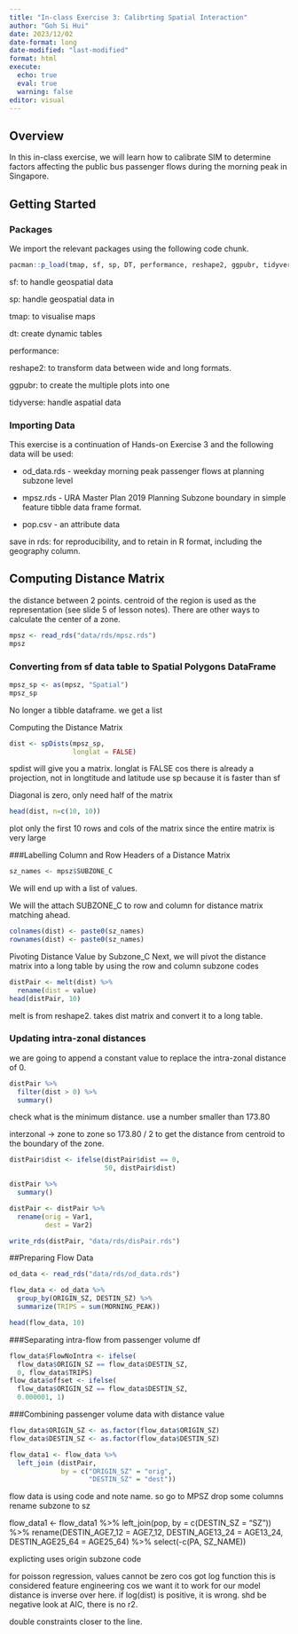 ```yaml
---
title: "In-class Exercise 3: Calibrting Spatial Interaction"
author: "Goh Si Hui"
date: 2023/12/02
date-format: long
date-modified: "last-modified"
format: html 
execute: 
  echo: true
  eval: true
  warning: false
editor: visual 
---
```


## Overview

In this in-class exercise, we will learn how to calibrate SIM to determine factors affecting the public bus passenger flows during the morning peak in Singapore.

## Getting Started

### Packages

We import the relevant packages using the following code chunk.

```r
pacman::p_load(tmap, sf, sp, DT, performance, reshape2, ggpubr, tidyverse) 
```

sf: to handle geospatial data

sp: handle geospatial data in

tmap: to visualise maps

dt: create dynamic tables

performance:

reshape2: to transform data between wide and long formats.

ggpubr: to create the multiple plots into one

tidyverse: handle aspatial data

### Importing Data

This exercise is a continuation of Hands-on Exercise 3 and the following data will be used:

-   od_data.rds - weekday morning peak passenger flows at planning subzone level

-   mpsz.rds - URA Master Plan 2019 Planning Subzone boundary in simple feature tibble data frame format.

-   pop.csv - an attribute data

save in rds: for reproducibility, and to retain in R format, including the geography column.

## Computing Distance Matrix

the distance between 2 points. centroid of the region is used as the representation (see slide 5 of lesson notes). There are other ways to calculate the center of a zone.

```r
mpsz <- read_rds("data/rds/mpsz.rds")
mpsz
```

### Converting from sf data table to Spatial Polygons DataFrame 

```r
mpsz_sp <- as(mpsz, "Spatial")
mpsz_sp
```

No longer a tibble dataframe. we get a list

Computing the Distance Matrix

```r
dist <- spDists(mpsz_sp, 
                longlat = FALSE)

```
spdist will give you a matrix.
longlat is FALSE cos there is already a projection, not in longtitude and latitude 
use sp because it is faster than sf 

Diagonal is zero, only need half of the matrix


```r
head(dist, n=c(10, 10))
```
plot only the first 10 rows and cols of the matrix since the entire matrix is very large


###Labelling Column and Row Headers of a Distance Matrix

```r
sz_names <- mpsz$SUBZONE_C
```
We will end up with a list of values. 

We will the attach SUBZONE_C to row and column for distance matrix matching ahead.

```r
colnames(dist) <- paste0(sz_names)
rownames(dist) <- paste0(sz_names)
```

Pivoting Distance Value by Subzone_C
Next, we will pivot the distance matrix into a long table by using the row and column subzone codes

```r
distPair <- melt(dist) %>%
  rename(dist = value)
head(distPair, 10)
```
melt is from reshape2. takes dist matrix and convert it to a long table. 


### Updating intra-zonal distances 
we are going to append a constant value to replace the intra-zonal distance of 0.


```r
distPair %>%
  filter(dist > 0) %>%
  summary()
```
check what is the minimum distance. use a number smaller than 173.80

interzonal -> zone to zone so 173.80 / 2 to get the distance from centroid to the boundary of the zone.

```r

distPair$dist <- ifelse(distPair$dist == 0,
                        50, distPair$dist)
```


```r
distPair %>%
  summary()
```

```r
distPair <- distPair %>%
  rename(orig = Var1,
         dest = Var2)

```


```r
write_rds(distPair, "data/rds/disPair.rds")
```

##Preparing Flow Data 

```r
od_data <- read_rds("data/rds/od_data.rds")
```


```r
flow_data <- od_data %>%
  group_by(ORIGIN_SZ, DESTIN_SZ) %>% 
  summarize(TRIPS = sum(MORNING_PEAK)) 
```


```r
head(flow_data, 10)
```

###Separating intra-flow from passenger volume df 

```r
flow_data$FlowNoIntra <- ifelse(
  flow_data$ORIGIN_SZ == flow_data$DESTIN_SZ, 
  0, flow_data$TRIPS)
flow_data$offset <- ifelse(
  flow_data$ORIGIN_SZ == flow_data$DESTIN_SZ, 
  0.000001, 1)
```


###Combining passenger volume data with distance value 

```r
flow_data$ORIGIN_SZ <- as.factor(flow_data$ORIGIN_SZ)
flow_data$DESTIN_SZ <- as.factor(flow_data$DESTIN_SZ)

```

```r
flow_data1 <- flow_data %>%
  left_join (distPair,
             by = c("ORIGIN_SZ" = "orig",
                    "DESTIN_SZ" = "dest"))
```


flow data is using code and note name. so go to MPSZ 
drop some columns 
rename subzone to sz 




flow_data1 <- flow_data1 %>%
  left_join(pop,
            by = c(DESTIN_SZ = "SZ")) %>%
  rename(DESTIN_AGE7_12 = AGE7_12,
         DESTIN_AGE13_24 = AGE13_24,
         DESTIN_AGE25_64 = AGE25_64) %>%
  select(-c(PA, SZ_NAME))


explicting uses origin subzone code 




for poisson regression, values cannot be zero cos got log function 
this is considered feature engineering cos we want it to work for our model 
distance is inverse over here. if log(dist) is positive, it is wrong. shd be negative
look at AIC, there is no r2. 

double constraints closer to the line. 